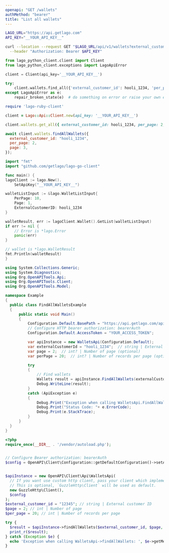```yaml
---
openapi: "GET /wallets"
authMethod: "bearer"
title: "List all wallets"
---
```


<RequestExample>

```bash cURL
LAGO_URL="https://api.getlago.com"
API_KEY="__YOUR_API_KEY__"

curl --location --request GET "$LAGO_URL/api/v1/wallets?external_customer_id&per_page=2&page=1" \
  --header "Authorization: Bearer $API_KEY"
```

```python Python
from lago_python_client.client import Client
from lago_python_client.exceptions import LagoApiError

client = Client(api_key='__YOUR_API_KEY__')

try:
    client.wallets.find_all({'external_customer_id': hooli_1234, 'per_page': 2, 'page': 1})
except LagoApiError as e:
    repair_broken_state(e)  # do something on error or raise your own exception
```

```ruby Ruby
require 'lago-ruby-client'

client = Lago::Api::Client.new(api_key: '__YOUR_API_KEY__')

client.wallets.get_all({ external_customer_id: hooli_1234, per_page: 2, page: 3 })
```

```js Javascript
await client.wallets.findAllWallets({
  external_customer_id: "hooli_1234",
  per_page: 2,
  page: 3,
});
```

```go Go
import "fmt"
import "github.com/getlago/lago-go-client"

func main() {
lagoClient := lago.New().
    SetApiKey("__YOUR_API_KEY__")

walletListInput := &lago.WalletListInput{
    PerPage: 10,
    Page: 1,
    ExternalCustomerID: hooli_1234
}

walletResult, err := lagoClient.Wallet().GetList(walletListInput)
if err != nil {
    // Error is *lago.Error
    panic(err)
}

// wallet is *lago.WalletResult
fmt.Println(walletResult)
}
```

```csharp C#
using System.Collections.Generic;
using System.Diagnostics;
using Org.OpenAPITools.Api;
using Org.OpenAPITools.Client;
using Org.OpenAPITools.Model;

namespace Example
{
  public class FindAllWalletsExample
  {
      public static void Main()
      {
          Configuration.Default.BasePath = "https://api.getlago.com/api/v1";
          // Configure HTTP bearer authorization: bearerAuth
          Configuration.Default.AccessToken = "YOUR_ACCESS_TOKEN";

          var apiInstance = new WalletsApi(Configuration.Default);
          var externalCustomerId = "hooli_1234";  // string | External customer ID
          var page = 2;  // int? | Number of page (optional)
          var perPage = 20;  // int? | Number of records per page (optional)

          try
          {
              // Find wallets
              Wallets result = apiInstance.FindAllWallets(externalCustomerId, page, perPage);
              Debug.WriteLine(result);
          }
          catch (ApiException e)
          {
              Debug.Print("Exception when calling WalletsApi.FindAllWallets: " + e.Message );
              Debug.Print("Status Code: "+ e.ErrorCode);
              Debug.Print(e.StackTrace);
          }
      }
  }
}
```

```php PHP
<?php
require_once(__DIR__ . '/vendor/autoload.php');


// Configure Bearer authorization: bearerAuth
$config = OpenAPI\Client\Configuration::getDefaultConfiguration()->setAccessToken('YOUR_ACCESS_TOKEN');


$apiInstance = new OpenAPI\Client\Api\WalletsApi(
  // If you want use custom http client, pass your client which implements `GuzzleHttp\ClientInterface`.
  // This is optional, `GuzzleHttp\Client` will be used as default.
  new GuzzleHttp\Client(),
  $config
);
$external_customer_id = "12345"; // string | External customer ID
$page = 2; // int | Number of page
$per_page = 20; // int | Number of records per page

try {
  $result = $apiInstance->findAllWallets($external_customer_id, $page, $per_page);
  print_r($result);
} catch (Exception $e) {
  echo 'Exception when calling WalletsApi->findAllWallets: ', $e->getMessage(), PHP_EOL;
}
```

</RequestExample>
